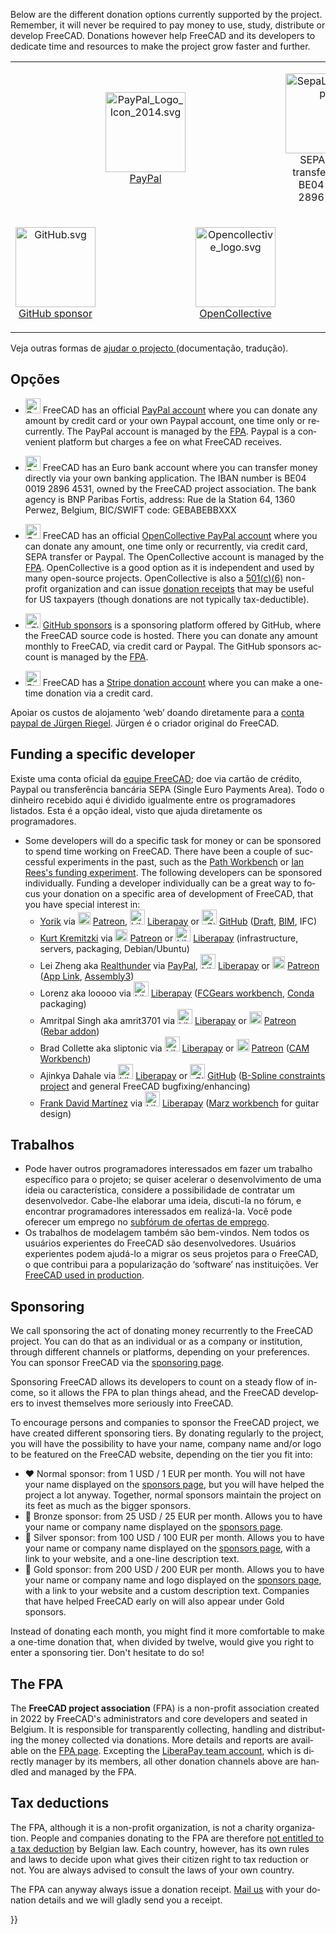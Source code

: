 <languages/>
<div lang="en" dir="ltr" class="mw-content-ltr">
Below are the different donation options currently supported by the project. Remember, it will never be required to pay money to use, study, distribute or develop FreeCAD. Donations however help FreeCAD and its developers to dedicate time and resources to make the project grow faster and further.
</div>
{| align="center" cellpadding="20" style="font-size:120%"
|
| align=center | [[Image:PayPal Logo Icon 2014.svg|128px]]
[https://www.paypal.com/donate/?hosted_button_id=M3Z8BGW6DB69Q PayPal]
|
| align=center | [[Image:SepaLogoEN.jpg|128px]]
SEPA bank transfer: IBAN BE04 0019 2896 4531
|-
| align=center | [[Image:GitHub.svg|128px]]
[https://github.com/sponsors/FreeCAD GitHub sponsor]
|
| align=center | [[Image:Opencollective_logo.svg|128px]]
[https://opencollective.com/freecad OpenCollective]
|
| align=center | [[Image:Stripe-logo.png|128px]]
[https://donate.stripe.com/14k3ei9TYgwFclq145 Stripe]
|}

<div class="mw-translate-fuzzy">
Veja outras formas de [[Special:MyLanguage/Help_FreeCAD|ajudar o projecto ]](documentação, tradução).
</div>

<span id="More_details_about_the_different_options"></span>
<div class="mw-translate-fuzzy">
== Opções ==
</div>

<div lang="en" dir="ltr" class="mw-content-ltr">
* [[File:PayPal Logo Icon 2014.svg|24px]] FreeCAD has an official [https://www.paypal.com/donate/?hosted_button_id=M3Z8BGW6DB69Q PayPal account] where you can donate any amount by credit card or your own Paypal account, one time only or recurrently. The PayPal account is managed by the [https://github.com/FreeCAD/FPA FPA]. Paypal is a convenient platform but charges a fee on what FreeCAD receives.
</div>

<div lang="en" dir="ltr" class="mw-content-ltr">
* [[File:SepaLogoEN.jpg|24px]] FreeCAD has an Euro bank account where you can transfer money directly via your own banking application. The IBAN number is BE04 0019 2896 4531, owned by the FreeCAD project association. The bank agency is BNP Paribas Fortis, address: Rue de la Station 64, 1360 Perwez, Belgium, BIC/SWIFT code: GEBABEBBXXX
</div>

<div lang="en" dir="ltr" class="mw-content-ltr">
* [[File:Opencollective_logo.svg|24px]] FreeCAD has an official [https://opencollective.com/freecad OpenCollective PayPal account] where you can donate any amount, one time only or recurrently, via credit card, SEPA transfer or Paypal. The OpenCollective account is managed by the [https://github.com/FreeCAD/FPA FPA]. OpenCollective is a good option as it is independent and used by many open-source projects. OpenCollective is also a [https://en.wikipedia.org/wiki/501(c)_organization 501(c)(6)] non-profit organization and can issue [https://docs.opencollective.com/help/financial-contributors/receipts donation receipts] that may be useful for US taxpayers (though donations are not typically tax-deductible).
</div>

<div lang="en" dir="ltr" class="mw-content-ltr">
* [[File: GitHub.svg|24px]] [https://github.com/sponsors/FreeCAD GitHub sponsors] is a sponsoring platform offered by GitHub, where the FreeCAD source code is hosted. There you can donate any amount monthly to FreeCAD, via credit card or Paypal. The GitHub sponsors account is managed by the [https://github.com/FreeCAD/FPA FPA].
</div> 

<div lang="en" dir="ltr" class="mw-content-ltr">
* [[File:Stripe-logo.png|24px]] FreeCAD has a [https://donate.stripe.com/14k3ei9TYgwFclq145 Stripe donation account] where you can make a one-time donation via a credit card.
</div>

<div class="mw-translate-fuzzy">
Apoiar os custos de alojamento ‘web’ doando diretamente para a  [https://www.paypal.com/cgi-bin/webscr?item_name=Donation+to+FreeCAD&cmd=_donations&business=Mail%40juergen-riegel.net conta paypal de Jürgen Riegel]. Jürgen é o criador original do FreeCAD.
</div>

<div lang="en" dir="ltr" class="mw-content-ltr">
== Funding a specific developer ==
</div>

<div class="mw-translate-fuzzy">
Existe uma conta oficial da [https://liberapay.com/FreeCAD equipe FreeCAD]; doe via cartão de crédito, Paypal ou transferência bancária SEPA (Single Euro Payments Area). Todo o dinheiro recebido aqui é dividido igualmente entre os programadores listados. Esta é a opção ideal, visto que ajuda diretamente os programadores.
</div>

<div lang="en" dir="ltr" class="mw-content-ltr">
* Some developers will do a specific task for money or can be sponsored to spend time working on FreeCAD. There have been a couple of successful experiments in the past, such as the [[Path_Workbench|Path Workbench]] or [https://opendeveloperfunding.wordpress.com/ Ian Rees's funding experiment]. The following developers can be sponsored individually. Funding a developer individually can be a great way to focus your donation on a specific area of development of FreeCAD, that you have special interest in:
** [[User:Yorik|Yorik]] via [[File:patreonporange.png|20px|yorikvanhavre|link=https://www.patreon.com/yorikvanhavre]] [https://www.patreon.com/yorikvanhavre Patreon], [[File:Liberapay_logo.svg|24px]] [https://liberapay.com/yorik Liberapay] or [[File: GitHub.svg|24px]] [https://github.com/sponsors/yorikvanhavre GitHub] ([[Draft_Workbench|Draft]], [[BIM_Workbench|BIM]], IFC)
** [[User:Kkremitzki|Kurt Kremitzki]] via [[File:patreonporange.png|20px|kkremitzki|link=https://www.patreon.com/kkremitzki]] [https://www.patreon.com/kkremitzki Patreon] or [[File:Liberapay_logo.svg|24px]] [https://liberapay.com/kkremitzki Liberapay] (infrastructure, servers, packaging, Debian/Ubuntu)
** Lei Zheng aka [https://github.com/realthunder Realthunder] via [https://www.paypal.com/cgi-bin/webscr?cmd=_s-xclick&hosted_button_id=2SM8GY3U2UUJN PayPal], [[File:Liberapay_logo.svg|24px]] [https://liberapay.com/realthunder/ Liberapay] or [[File:patreonporange.png|20px|Patreon]] [https://www.patreon.com/thundereal Patreon] ([[App_Link|App Link]], [[Assembly3|Assembly3]])
** Lorenz aka looooo via [[File:Liberapay_logo.svg|24px]] [https://liberapay.com/looooo/donate Liberapay] ([https://github.com/looooo/freecad.gears FCGears workbench], [[Conda|Conda]] packaging)
** Amritpal Singh aka amrit3701 via [[File:Liberapay_logo.svg|24px]] [https://liberapay.com/amrit3701 Liberapay] or [[File:patreonporange.png|20px|Patreon]] [https://www.patreon.com/amrit3701 Patreon] ([https://github.com/amrit3701/FreeCAD-Reinforcement Rebar addon])
** Brad Collette aka sliptonic via [[File:Liberapay_logo.svg|24px]] [https://liberapay.com/sliptonic/donate Liberapay] or [[File:patreonporange.png|20px|Patreon]] [https://www.patreon.com/sliptonic Patreon] ([[CAM_Workbench|CAM Workbench]])
** Ajinkya Dahale via [[File:Liberapay_logo.svg|24px]] [https://liberapay.com/ajinkyadahale/ Liberapay] or [[File: GitHub.svg|24px]] [https://github.com/sponsors/AjinkyaDahale/ GitHub] ([https://forum.freecad.org/viewtopic.php?f=9&t=71130 B-Spline constraints project] and general FreeCAD bugfixing/enhancing)
** [[User:Mnesarco|Frank David Martínez]] via [[File:Liberapay_logo.svg|24px]] [https://liberapay.com/mnesarco/ Liberapay] ([https://github.com/mnesarco/MarzWorkbench Marz workbench] for guitar design)
</div>

<span id="Jobs"></span>
== Trabalhos ==

<div class="mw-translate-fuzzy">
* Pode haver outros programadores interessados em fazer um trabalho específico para o projeto; se quiser acelerar o desenvolvimento de uma ideia ou característica, considere a possibilidade de contratar um desenvolvedor. Cabe-lhe elaborar uma ideia, discuti-la no fórum, e encontrar programadores interessados em realizá-la. Você pode oferecer um emprego no [https://forum.freecadweb.org/viewforum.php?f=31 subfórum de ofertas de emprego].
* Os trabalhos de modelagem também são bem-vindos. Nem todos os usuários experientes do FreeCAD são desenvolvedores. Usuários experientes podem ajudá-lo a migrar os seus projetos para o FreeCAD, o que contribui para a popularização do ‘software’ nas instituições. Ver [[FreeCAD_used_in_production|FreeCAD used in production]].
</div>

<div lang="en" dir="ltr" class="mw-content-ltr">
== Sponsoring ==
</div>

<div lang="en" dir="ltr" class="mw-content-ltr">
We call sponsoring the act of donating money recurrently to the FreeCAD project. You can do that as an individual or as a company or institution, through different channels or platforms, depending on your preferences. You can sponsor FreeCAD via the [https://www.freecad.org/sponsor.php sponsoring page].
</div>

<div lang="en" dir="ltr" class="mw-content-ltr">
Sponsoring FreeCAD allows its developers to count on a steady flow of income, so it allows the FPA to plan things ahead, and the FreeCAD developers to invest themselves more seriously into FreeCAD.
</div>

<div lang="en" dir="ltr" class="mw-content-ltr">
To encourage persons and companies to sponsor the FreeCAD project, we have created different sponsoring tiers. By donating regularly to the project, you will have the possibility to have your name, company name and/or logo to be featured on the FreeCAD website, depending on the tier you fit into:
</div>

<div lang="en" dir="ltr" class="mw-content-ltr">
* ♥ Normal sponsor: from 1 USD / 1 EUR per month. You will not have your name displayed on the [https://www.freecad.org/sponsor.php sponsors page], but you will have helped the project a lot anyway. Together, normal sponsors maintain the project on its feet as much as the bigger sponsors.
* 🥉 Bronze sponsor: from 25 USD / 25 EUR per month. Allows you to have your name or company name displayed on the [https://www.freecad.org/sponsor.php sponsors page].
* 🥈 Silver sponsor: from 100 USD / 100 EUR per month. Allows you to have your name or company name displayed on the [https://www.freecad.org/sponsor.php sponsors page], with a link to your website, and a one-line description text.
* 🥇 Gold sponsor: from 200 USD / 200 EUR per month. Allows you to have your name or company name and logo displayed on the [https://www.freecad.org/sponsor.php sponsors page], with a link to your website and a custom description text. Companies that have helped FreeCAD early on will also appear under Gold sponsors.
</div>

<div lang="en" dir="ltr" class="mw-content-ltr">
Instead of donating each month, you might find it more comfortable to make a one-time donation that, when divided by twelve, would give you right to enter a sponsoring tier. Don't hesitate to do so!
</div>

<div lang="en" dir="ltr" class="mw-content-ltr">
== The FPA ==
</div>

<div lang="en" dir="ltr" class="mw-content-ltr">
The '''FreeCAD project association''' (FPA) is a non-profit association created in 2022 by FreeCAD's administrators and core developers and seated in Belgium. It is responsible for transparently collecting, handling and distributing the money collected via donations. More details and reports are available on the [https://github.com/FreeCAD/FPA FPA page]. Excepting the [https://liberapay.com/FreeCAD LiberaPay team account], which is directly manager by its members, all other donation channels above are handled and managed by the FPA.
</div>

<div lang="en" dir="ltr" class="mw-content-ltr">
== Tax deductions ==
</div>

<div lang="en" dir="ltr" class="mw-content-ltr">
The FPA, although it is a non-profit organization, is not a charity organization. People and companies donating to the FPA are therefore [https://finances.belgium.be/fr/particuliers/avantages_fiscaux/dons not entitled to a tax deduction] by Belgian law. Each country, however, has its own rules and laws to decide upon what gives their citizen right to tax reduction or not. You are always advised to consult the laws of your own country.
</div>

<div lang="en" dir="ltr" class="mw-content-ltr">
The FPA can anyway always issue a donation receipt. [mailto:fpa@freecad.org Mail us] with your donation details and we will gladly send you a receipt.
</div>

{{Userdocnavi{{#translation:}}}}